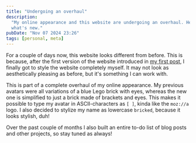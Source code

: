 ```yaml
---
title: "Undergoing an overhaul"
description:
  "My online appearance and this website are undergoing an overhaul. Here's
  what's new."
pubDate: "Nov 07 2024 23:26"
tags: [personal, meta]
---
```


For a couple of days now, this website looks different from before. This is
because, after the first version of the website introduced in
[my first post](/blog/welcome-to-my-blog), I finally got to style the website
completely myself. It may not look as aesthetically pleasing as before, but it's
something I can work with.

This is part of a complete overhaul of my online appearance. My previous avatars
were all variations of a blue Lego brick with eyes, whereas the new one is
simplified to just a brick made of brackets and eyes. This makes it possible to
type my avatar in ASCII-characters as `[ ]`, kinda like the `moz://a` logo. I
also decided to stylize my name as lowercase `bricked`, because it looks
stylish, duh!

Over the past couple of months I also built an entire to-do list of blog posts
and other projects, so stay tuned as always!
